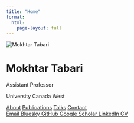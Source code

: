 ```yaml
---
title: "Home"
format:
  html:
    page-layout: full
---
```


```{=html}
<div class="hero-section">
<div class="hero-container">
  <div class="top-section">
    <div class="profile-section">
      <img src="img/profile.png" alt="Mokhtar Tabari" class="profile-image">
    </div>
    <div class="info-section">
      <h1 class="name-title">Mokhtar Tabari</h1>
      <p class="position">Assistant Professor</p>
      <p class="affiliation">University Canada West</p>

      <div class="nav-links">
        <a href="about.qmd" class="nav-button primary">About</a>
        <a href="publications.qmd" class="nav-button">Publications</a>
        <a href="talks.qmd" class="nav-button">Talks</a>
        <a href="contact.qmd" class="nav-button">Contact</a>
      </div>
    </div>
  </div>
</div>
</div>

<!-- Social Links at bottom of page -->
<div class="footer-social-section">
  <div class="social-links">
    <a href="mailto:mokhtar.tabari@ucanwest.ca" class="social-button">
      <i class="fas fa-envelope"></i> Email
    </a>
    <a href="https://bsky.app/profile/mokhtartabari.bsky.social" target="_blank" class="social-button">
      <i class="fa-brands fa-bluesky"></i> Bluesky
    </a>
    <a href="https://github.com/mokhtartabari" target="_blank" class="social-button">
      <i class="fab fa-github"></i> GitHub
    </a>
    <a href="https://scholar.google.com/citations?user=Eti_yWQAAAAJ&hl=en" target="_blank" class="social-button">
      <i class="ai ai-google-scholar"></i> Google Scholar
    </a>
    <a href="https://www.linkedin.com/in/mokhtar-tabari/" target="_blank" class="social-button">
      <i class="fab fa-linkedin"></i> LinkedIn
    </a>
    <a href="files/cv.pdf" target="_blank" class="social-button">
      <i class="ai ai-cv"></i> CV
    </a>
  </div>
</div>
```
